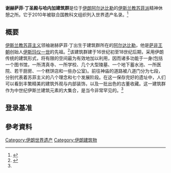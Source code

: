 {{世界遗产概要表
| site_img = File:6مقبره شیخ صفی الدین اردبیلی.jpg
| site_img_capt = 
| site_img_width = 300px
| zh_name = 阿尔达比勒市的谢赫萨菲•丁圣殿与哈内加建筑群
| en_name = Sheikh Safi al-din Khānegāh and Shrine Ensemble in Ardabil
| fr_name = Ensemble du Khānegāh et du sanctuaire de Cheikh Safi al-Din à Ardabil
| country = {{IRN}}
| Region = 亚洲和太平洋地区
| area = 
| criterion_c = (i)(ii)(iv)
| rg_year = 2010
| ex_rg_year = 
| iucn = 
| remarks = 
| org_url = http://whc.unesco.org/en/list/1345
| map_img = 
| map_img_width =
}}

'''谢赫萨菲·丁圣殿与哈内加建筑群'''是位于[[伊朗|伊朗]][[阿尔达比勒|阿尔达比勒]]的[[伊斯兰教|伊斯兰教]][[苏菲派|苏菲派]]精神休憩之所。它于2010年被联合国教科文组织列入世界遗产名录。<ref name="UNESCO">{{Free-content attribution |title=Sheikh Safi al-din Khānegāh and Shrine Ensemble in Ardabil |publisher=UNESCO|license = CC BY-SA IGO 3.0 |documentURL=http://whc.unesco.org/en/list/1345|howto=no}}</ref>

==概要==
[[伊斯兰教|伊斯兰教]][[苏菲主义|苏菲主义]]领袖谢赫萨菲·丁出生于建筑群所在的[[阿尔达比勒|阿尔达比勒]]，他是[[萨非王朝|萨非王朝]]创始人[[伊斯玛仪一世|伊斯玛仪一世]]的先祖。<ref>{{cite web |title=Sheikh Safi Khānegāh and Shrine |url=https://irandoostan.com/sheikh-safi-khanegah-shrine/ |website=Iran Doostan |accessdate=2020-07-11 |archive-date=2020-07-13 |archive-url=https://web.archive.org/web/20200713094846/https://irandoostan.com/sheikh-safi-khanegah-shrine/ |dead-url=no }}</ref>该建筑群建于16世纪初至18世纪后期，采用伊朗传统的建筑形式，将有限的空间最为有效地加以利用，因而诸多功能于一身(包括一个图书馆，一所清真寺、一所学校、几个大型陵墓、一个地下蓄水池、一所医院、若干厨房、一个糕饼店和一些办公室)。前往神庙的道路被八道门分为七段，分别代表着苏菲主义的八个理念和七个发展阶段。在这一保存完好的遗址中，人们可以看到丰繁精美的建筑外观与内部装饰，以及一批出色的古董收藏。这一建筑群作为中世纪伊斯兰建筑元素的大集合，是当今非常罕见的。<ref name="UNESCO"></ref>

==登录基准==
{{世界遗产基准|1|2|4}}

== 參考資料 ==
{{reflist}}

{{伊朗世界遗产}}

[[Category:伊朗世界遗产|Category:伊朗世界遗产]]
[[Category:伊朗建筑物|Category:伊朗建筑物]]